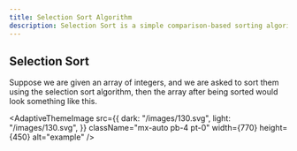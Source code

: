 ```yaml
---
title: Selection Sort Algorithm
description: Selection Sort is a simple comparison-based sorting algorithm that repeatedly selects the smallest (or largest) element from the unsorted portion and swaps it with the first unsorted element. This process continues until the entire list is sorted.
---
```


## Selection Sort 

Suppose we are given an array of integers, and we are asked to sort them using the selection sort algorithm, then the array after being sorted would look something like this.

<AdaptiveThemeImage
  src={{
    dark: "/images/130.svg",
    light: "/images/130.svg",
  }}
  className="mx-auto pb-4 pt-0"
  width={770}
  height={450}
  alt="example"
/>